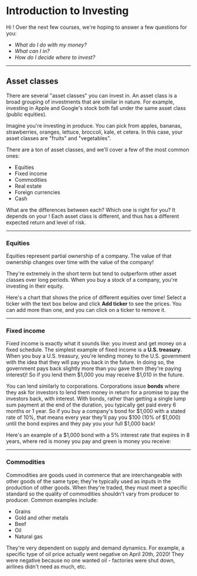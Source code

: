
# Introduction to Investing

Hi <UserName />! Over the next few courses, we're hoping to answer a few questions for you:
- *What do I do with my money?*
- *What can I <Dictionary text="invest" /> in?*
- *How do I decide where to invest?*

---

## Asset classes
There are several "asset classes" you can invest in. An asset class is a broad grouping of investments that are similar in nature. For example, investing in Apple and Google's stock both fall under the same asset class (public equities).

Imagine you're investing in produce. You can pick from apples, bananas, strawberries, oranges, lettuce, broccoli, kale, et cetera. In this case, your asset classes are "fruits" and "vegetables".

There are a ton of asset classes, and we'll cover a few of the most common ones:
- Equities
- Fixed income
- Commodities
- Real estate
- Foreign currencies
- Cash

What are the differences between each? Which one is right for you? It depends on your **<Dictionary text="risk tolerance" />**! Each asset class is different, and thus has a different expected return and level of risk.

<RiskGraph />

---

### Equities
Equities represent partial ownership of a company. The value of that ownership changes over time with the value of the company!

They're extremely <Dictionary text="volatile" /> in the short term but tend to outperform other asset classes over long periods. When you buy a stock of a company, you're investing in their equity.

Here's a chart that shows the price of different equities over time! Select a ticker with the text box below and click **Add ticker** to see the prices. You can add more than one, and you can click on a ticker to remove it.

<StockGraph />

---

### Fixed income
Fixed income is exactly what it sounds like: you invest and get money on a fixed schedule. The simplest example of fixed income is a **U.S. treasury**. When you buy a U.S. treasury, you're lending money to the U.S. government with the idea that they will pay you back in the future. In doing so, the government pays back slightly more than you gave them (they're paying interest)! So if you lend them $1,000 you may receive $1,010 in the future.

You can lend similarly to corporations. Corporations issue **bonds** where they ask for investors to lend them money in return for a promise to pay the investors back, with interest. With bonds, rather than getting a single lump sum payment at the end of the duration, you typically get paid every 6 months or 1 year. So if you buy a company's bond for $1,000 with a stated rate of 10%, that means every year they'll pay you $100 (10% of $1,000) until the bond expires and they pay you your full $1,000 back!

Here's an example of a $1,000 bond with a 5% interest rate that expires in 8 years, where red is money you pay and green is money you receive:

<FixedIncome />

---

### Commodities
Commodities are goods used in commerce that are interchangeable with other goods of the same type; they're typically used as inputs in the production of other goods. When they're traded, they must meet a specific standard so the quality of commodities shouldn't vary from producer to producer. Common examples include:
- Grains
- Gold and other metals
- Beef
- Oil
- Natural gas

They're very dependent on supply and demand dynamics. For example, a specific type of oil price actually went negative on April 20th, 2020! They were negative because no one wanted oil - factories were shut down, airlines didn't need as much, etc.

<OilPrices />

<br /><br /><br /><br />